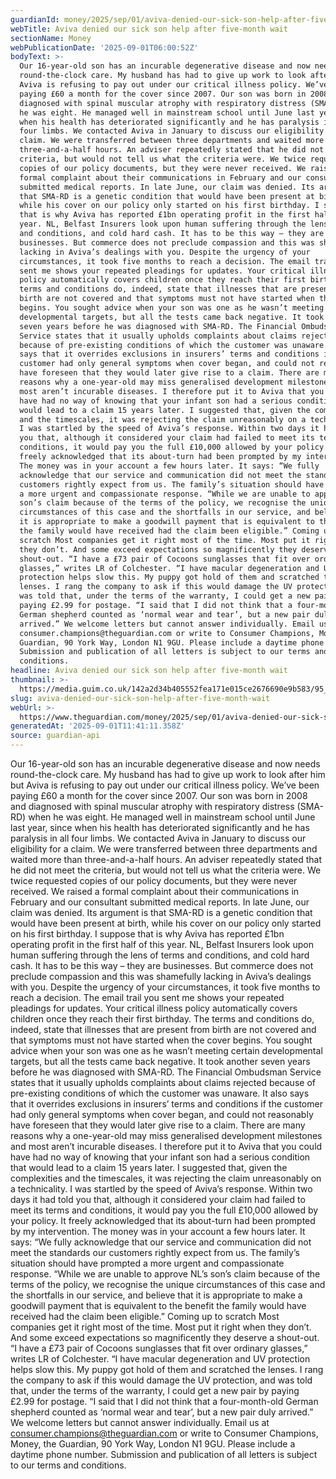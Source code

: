 ```yaml
---
guardianId: money/2025/sep/01/aviva-denied-our-sick-son-help-after-five-month-wait
webTitle: Aviva denied our sick son help after five-month wait
sectionName: Money
webPublicationDate: '2025-09-01T06:00:52Z'
bodyText: >-
  Our 16-year-old son has an incurable degenerative disease and now needs
  round-the-clock care. My husband has had to give up work to look after him but
  Aviva is refusing to pay out under our critical illness policy. We’ve been
  paying £60 a month for the cover since 2007. Our son was born in 2008 and
  diagnosed with spinal muscular atrophy with respiratory distress (SMA-RD) when
  he was eight. He managed well in mainstream school until June last year, since
  when his health has deteriorated significantly and he has paralysis in all
  four limbs. We contacted Aviva in January to discuss our eligibility for a
  claim. We were transferred between three departments and waited more than
  three-and-a-half hours. An adviser repeatedly stated that he did not meet the
  criteria, but would not tell us what the criteria were. We twice requested
  copies of our policy documents, but they were never received. We raised a
  formal complaint about their communications in February and our consultant
  submitted medical reports. In late June, our claim was denied. Its argument is
  that SMA-RD is a genetic condition that would have been present at birth,
  while his cover on our policy only started on his first birthday. I suppose
  that is why Aviva has reported £1bn operating profit in the first half of this
  year. NL, Belfast Insurers look upon human suffering through the lens of terms
  and conditions, and cold hard cash. It has to be this way – they are
  businesses. But commerce does not preclude compassion and this was shamefully
  lacking in Aviva’s dealings with you. Despite the urgency of your
  circumstances, it took five months to reach a decision. The email trail you
  sent me shows your repeated pleadings for updates. Your critical illness
  policy automatically covers children once they reach their first birthday. The
  terms and conditions do, indeed, state that illnesses that are present from
  birth are not covered and that symptoms must not have started when the cover
  begins. You sought advice when your son was one as he wasn’t meeting certain
  developmental targets, but all the tests came back negative. It took another
  seven years before he was diagnosed with SMA-RD. The Financial Ombudsman
  Service states that it usually upholds complaints about claims rejected
  because of pre-existing conditions of which the customer was unaware. It also
  says that it overrides exclusions in insurers’ terms and conditions if the
  customer had only general symptoms when cover began, and could not reasonably
  have foreseen that they would later give rise to a claim. There are many
  reasons why a one-year-old may miss generalised development milestones and
  most aren’t incurable diseases. I therefore put it to Aviva that you could
  have had no way of knowing that your infant son had a serious condition that
  would lead to a claim 15 years later. I suggested that, given the complexities
  and the timescales, it was rejecting the claim unreasonably on a technicality.
  I was startled by the speed of Aviva’s response. Within two days it had told
  you that, although it considered your claim had failed to meet its terms and
  conditions, it would pay you the full £10,000 allowed by your policy. It
  freely acknowledged that its about-turn had been prompted by my intervention.
  The money was in your account a few hours later. It says: “We fully
  acknowledge that our service and communication did not meet the standards our
  customers rightly expect from us. The family’s situation should have prompted
  a more urgent and compassionate response. “While we are unable to approve NL’s
  son’s claim because of the terms of the policy, we recognise the unique
  circumstances of this case and the shortfalls in our service, and believe that
  it is appropriate to make a goodwill payment that is equivalent to the benefit
  the family would have received had the claim been eligible.” Coming up to
  scratch Most companies get it right most of the time. Most put it right when
  they don’t. And some exceed expectations so magnificently they deserve a
  shout-out. “I have a £73 pair of Cocoons sunglasses that fit over ordinary
  glasses,” writes LR of Colchester. “I have macular degeneration and UV
  protection helps slow this. My puppy got hold of them and scratched the
  lenses. I rang the company to ask if this would damage the UV protection, and
  was told that, under the terms of the warranty, I could get a new pair by
  paying £2.99 for postage. “I said that I did not think that a four-month-old
  German shepherd counted as ‘normal wear and tear’, but a new pair duly
  arrived.” We welcome letters but cannot answer individually. Email us at
  consumer.champions@theguardian.com or write to Consumer Champions, Money, the
  Guardian, 90 York Way, London N1 9GU. Please include a daytime phone number.
  Submission and publication of all letters is subject to our terms and
  conditions.
headline: Aviva denied our sick son help after five-month wait
thumbnail: >-
  https://media.guim.co.uk/142a2d34b405552fea171e015ce2676690e9b583/95_36_3045_2436/500.jpg
slug: aviva-denied-our-sick-son-help-after-five-month-wait
webUrl: >-
  https://www.theguardian.com/money/2025/sep/01/aviva-denied-our-sick-son-help-after-five-month-wait
generatedAt: '2025-09-01T11:41:11.358Z'
source: guardian-api
---
```

Our 16-year-old son has an incurable degenerative disease and now needs round-the-clock care. My husband has had to give up work to look after him but Aviva is refusing to pay out under our critical illness policy. We’ve been paying £60 a month for the cover since 2007. Our son was born in 2008 and diagnosed with spinal muscular atrophy with respiratory distress (SMA-RD) when he was eight. He managed well in mainstream school until June last year, since when his health has deteriorated significantly and he has paralysis in all four limbs. We contacted Aviva in January to discuss our eligibility for a claim. We were transferred between three departments and waited more than three-and-a-half hours. An adviser repeatedly stated that he did not meet the criteria, but would not tell us what the criteria were. We twice requested copies of our policy documents, but they were never received. We raised a formal complaint about their communications in February and our consultant submitted medical reports. In late June, our claim was denied. Its argument is that SMA-RD is a genetic condition that would have been present at birth, while his cover on our policy only started on his first birthday. I suppose that is why Aviva has reported £1bn operating profit in the first half of this year. NL, Belfast Insurers look upon human suffering through the lens of terms and conditions, and cold hard cash. It has to be this way – they are businesses. But commerce does not preclude compassion and this was shamefully lacking in Aviva’s dealings with you. Despite the urgency of your circumstances, it took five months to reach a decision. The email trail you sent me shows your repeated pleadings for updates. Your critical illness policy automatically covers children once they reach their first birthday. The terms and conditions do, indeed, state that illnesses that are present from birth are not covered and that symptoms must not have started when the cover begins. You sought advice when your son was one as he wasn’t meeting certain developmental targets, but all the tests came back negative. It took another seven years before he was diagnosed with SMA-RD. The Financial Ombudsman Service states that it usually upholds complaints about claims rejected because of pre-existing conditions of which the customer was unaware. It also says that it overrides exclusions in insurers’ terms and conditions if the customer had only general symptoms when cover began, and could not reasonably have foreseen that they would later give rise to a claim. There are many reasons why a one-year-old may miss generalised development milestones and most aren’t incurable diseases. I therefore put it to Aviva that you could have had no way of knowing that your infant son had a serious condition that would lead to a claim 15 years later. I suggested that, given the complexities and the timescales, it was rejecting the claim unreasonably on a technicality. I was startled by the speed of Aviva’s response. Within two days it had told you that, although it considered your claim had failed to meet its terms and conditions, it would pay you the full £10,000 allowed by your policy. It freely acknowledged that its about-turn had been prompted by my intervention. The money was in your account a few hours later. It says: “We fully acknowledge that our service and communication did not meet the standards our customers rightly expect from us. The family’s situation should have prompted a more urgent and compassionate response. “While we are unable to approve NL’s son’s claim because of the terms of the policy, we recognise the unique circumstances of this case and the shortfalls in our service, and believe that it is appropriate to make a goodwill payment that is equivalent to the benefit the family would have received had the claim been eligible.” Coming up to scratch Most companies get it right most of the time. Most put it right when they don’t. And some exceed expectations so magnificently they deserve a shout-out. “I have a £73 pair of Cocoons sunglasses that fit over ordinary glasses,” writes LR of Colchester. “I have macular degeneration and UV protection helps slow this. My puppy got hold of them and scratched the lenses. I rang the company to ask if this would damage the UV protection, and was told that, under the terms of the warranty, I could get a new pair by paying £2.99 for postage. “I said that I did not think that a four-month-old German shepherd counted as ‘normal wear and tear’, but a new pair duly arrived.” We welcome letters but cannot answer individually. Email us at consumer.champions@theguardian.com or write to Consumer Champions, Money, the Guardian, 90 York Way, London N1 9GU. Please include a daytime phone number. Submission and publication of all letters is subject to our terms and conditions.
